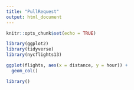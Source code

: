 ```yaml
---
title: "PullRequest"
output: html_document
---
```


```r
knitr::opts_chunk$set(echo = TRUE)
```

```r
library(ggplot2)
library(tidyverse)
library(nycflights13)
```

```r
ggplot(flights, aes(x = distance, y = hour)) +
  geom_col()
```

```r
library()
```



